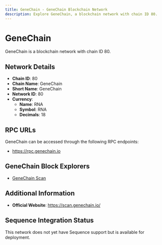 ```yaml
--- 
title: GeneChain - GeneChain Blockchain Network
description: Explore GeneChain, a blockchain network with chain ID 80. Learn about its native currency, RNA, and how to interact with the network.
---
```


# GeneChain

GeneChain is a blockchain network with chain ID 80.

## Network Details

- **Chain ID**: 80
- **Chain Name**: GeneChain
- **Short Name**: GeneChain
- **Network ID**: 80
- **Currency**: 
  - **Name**: RNA
  - **Symbol**: RNA
  - **Decimals**: 18

## RPC URLs

GeneChain can be accessed through the following RPC endpoints:

- https://rpc.genechain.io

## GeneChain Block Explorers

- [GeneChain Scan](https://scan.genechain.io)

## Additional Information

- **Official Website**: https://scan.genechain.io/

## Sequence Integration Status

This network does not yet have Sequence support but is available for deployment.
